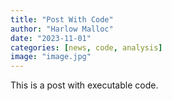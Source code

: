 ```yaml
---
title: "Post With Code"
author: "Harlow Malloc"
date: "2023-11-01"
categories: [news, code, analysis]
image: "image.jpg"
---
```


This is a post with executable code.
